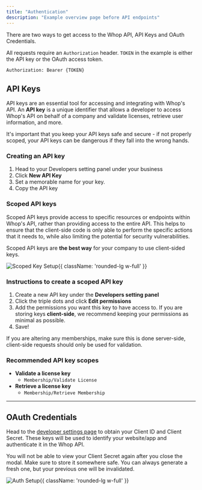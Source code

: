 ```yaml
---
title: "Authentication"
description: "Example overview page before API endpoints"
---
```


There are two ways to get access to the Whop API, API Keys and OAuth Credentials.

All requests require an `Authorization` header. `TOKEN` in the example is either the API key or the OAuth access token.

```bash
Authorization: Bearer {TOKEN}
```

## API Keys

API keys are an essential tool for accessing and integrating with Whop's API. An **API key** is a unique identifier that allows a developer to access Whop's API on behalf of a company and validate licenses, retrieve user information, and more.

<Warning>
  It's important that you keep your API keys safe and secure - if not properly
  scoped, your API keys can be dangerous if they fall into the wrong hands.
</Warning>

### Creating an API key

1. Head to your Developers setting panel under your business
2. Click **New API Key**
3. Set a memorable name for your key.
4. Copy the API key

### Scoped API keys

Scoped API keys provide access to specific resources or endpoints within Whop's API, rather than providing access to the entire API. This helps to ensure that the client-side code is only able to perform the specific actions that it needs to, while also limiting the potential for security vulnerabilities.

Scoped API keys are **the best way** for your company to use client-sided keys.

![Scoped Key Setup](https://i.imgur.com/sbMzXjv.gif){{ className: 'rounded-lg w-full' }}

### Instructions to create a scoped API key

1. Create a new API key under the **Developers setting panel**
2. Click the triple dots and click **Edit permissions**
3. Add the permissions you want this key to have access to. If you are storing keys **client-side**, we recommend keeping your permissions as minimal as possible.
4. Save!

<Warning>
  If you are altering any memberships, make sure this is done server-side,
  client-side requests should only be used for validation.
</Warning>

### Recommended API key scopes

- **Validate a license key**
  - `Membership/Validate License`
- **Retrieve a license key**
  - `Membership/Retrieve Membership`

---

## OAuth Credentials

Head to the [developer settings page](https://dash.whop.com/settings/developer) to obtain your Client ID and Client Secret. These keys will be used to identify your website/app and authenticate it in the Whop API.

<Warning>
  You will not be able to view your Client Secret again after you close the
  modal. Make sure to store it somewhere safe. You can always generate a fresh
  one, but your previous one will be invalidated.
</Warning>

![Auth Setup](https://i.imgur.com/Sqptcno.png){{ className: 'rounded-lg w-full' }}
